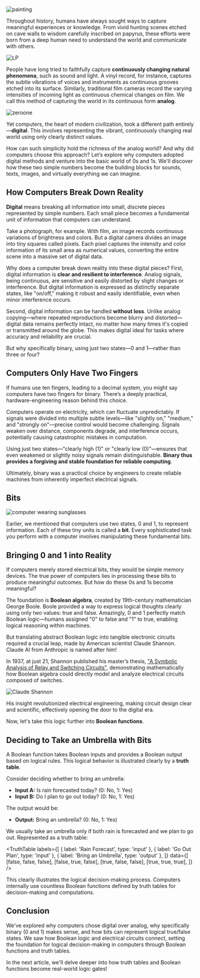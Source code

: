 


<Image src={painting} alt="painting" className="object-cover w-full h-[180px]"/>

Throughout history, humans have always sought ways to capture meaningful experiences or knowledge. From vivid hunting scenes etched on cave walls to wisdom carefully inscribed on papyrus, these efforts were born from a deep human need to understand the world and communicate with others.

<Image src={lp} alt="LP" className="object-cover w-full h-[180px]"/>

People have long tried to faithfully capture **continuously changing natural phenomena**, such as sound and light. A vinyl record, for instance, captures the subtle vibrations of voices and instruments as continuous grooves etched into its surface. Similarly, traditional film cameras record the varying intensities of incoming light as continuous chemical changes on film. We call this method of capturing the world in its continuous form **analog**.

<Image src={zeroone} alt="zeroone" className="object-cover w-full h-[180px]"/>

Yet computers, the heart of modern civilization, took a different path entirely—**digital**. This involves representing the vibrant, continuously changing real world using only clearly distinct values.

How can such simplicity hold the richness of the analog world? And why did computers choose this approach? Let’s explore why computers adopted digital methods and venture into the basic world of 0s and 1s. We'll discover how these two simple numbers become the building blocks for sounds, texts, images, and virtually everything we can imagine.

## How Computers Break Down Reality

**Digital** means breaking all information into small, discrete pieces represented by simple numbers. Each small piece becomes a fundamental unit of information that computers can understand.

Take a photograph, for example. With film, an image records continuous variations of brightness and colors. But a digital camera divides an image into tiny squares called pixels. Each pixel captures the intensity and color information of its small area as numerical values, converting the entire scene into a massive set of digital data.

<PixelateImage />

Why does a computer break down reality into these digital pieces? First, digital information is **clear and resilient to interference**. Analog signals, being continuous, are sensitive and easily distorted by slight changes or interference. But digital information is expressed as distinctly separate states, like "on/off," making it robust and easily identifiable, even when minor interference occurs.

Second, digital information can be handled **without loss**. Unlike analog copying—where repeated reproductions become blurry and distorted—digital data remains perfectly intact, no matter how many times it's copied or transmitted around the globe. This makes digital ideal for tasks where accuracy and reliability are crucial.

But why specifically binary, using just two states—0 and 1—rather than three or four?

## Computers Only Have Two Fingers

If humans use ten fingers, leading to a decimal system, you might say computers have two fingers for binary. There’s a deeply practical, hardware-engineering reason behind this choice.

Computers operate on electricity, which can fluctuate unpredictably. If signals were divided into multiple subtle levels—like "slightly on," "medium," and "strongly on"—precise control would become challenging. Signals weaken over distance, components degrade, and interference occurs, potentially causing catastrophic mistakes in computation.

Using just two states—"clearly high (1)" or "clearly low (0)"—ensures that even weakened or slightly noisy signals remain distinguishable. **Binary thus provides a forgiving and stable foundation for reliable computing**.

<SignalComparison />

Ultimately, binary was a practical choice by engineers to create reliable machines from inherently imperfect electrical signals.

## Bits

<Image src={cover} alt="computer wearing sunglasses"/>

Earlier, we mentioned that computers use two states, 0 and 1, to represent information. Each of these tiny units is called a **bit**. Every sophisticated task you perform with a computer involves manipulating these fundamental bits.

## Bringing 0 and 1 into Reality

If computers merely stored electrical bits, they would be simple memory devices. The true power of computers lies in processing these bits to produce meaningful outcomes. But how do these 0s and 1s become meaningful?

The foundation is **Boolean algebra**, created by 19th-century mathematician George Boole. Boole provided a way to express logical thoughts clearly using only two values: true and false. Amazingly, 0 and 1 perfectly match Boolean logic—humans assigned "0" to false and "1" to true, enabling logical reasoning within machines.

But translating abstract Boolean logic into tangible electronic circuits required a crucial leap, made by American scientist Claude Shannon. Claude AI from Anthropic is named after him!

In 1937, at just 21, Shannon published his master’s thesis, ["A Symbolic Analysis of Relay and Switching Circuits"](/cs/shannon38.pdf), demonstrating mathematically how Boolean algebra could directly model and analyze electrical circuits composed of switches.

<Image src={shannon} alt="Claude Shannon" />

His insight revolutionized electrical engineering, making circuit design clear and scientific, effectively opening the door to the digital era.

Now, let's take this logic further into **Boolean functions**.

## Deciding to Take an Umbrella with Bits

A Boolean function takes Boolean inputs and provides a Boolean output based on logical rules. This logical behavior is illustrated clearly by a **truth table**.

Consider deciding whether to bring an umbrella:

* **Input A:** Is rain forecasted today? (0: No, 1: Yes)
* **Input B:** Do I plan to go out today? (0: No, 1: Yes)

The output would be:

* **Output:** Bring an umbrella? (0: No, 1: Yes)

We usually take an umbrella only if both rain is forecasted and we plan to go out. Represented as a truth table:

<TruthTable
  labels={[
    { label: 'Rain Forecast', type: 'input' },
    { label: 'Go Out Plan', type: 'input' },
    { label: 'Bring an Umbrella', type: 'output' },
  ]}
  data={[
    [false, false, false],
    [false, true, false],
    [true, false, false],
    [true, true, true],
  ]}
/>

This clearly illustrates the logical decision-making process. Computers internally use countless Boolean functions defined by truth tables for decision-making and computations.

## Conclusion

We've explored why computers chose digital over analog, why specifically binary (0 and 1) makes sense, and how bits can represent logical true/false states. We saw how Boolean logic and electrical circuits connect, setting the foundation for logical decision-making in computers through Boolean functions and truth tables.

In the next article, we'll delve deeper into how truth tables and Boolean functions become real-world logic gates!
